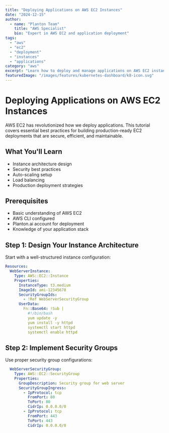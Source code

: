 ```yaml
---
title: "Deploying Applications on AWS EC2 Instances"
date: "2024-12-15"
author:
  - name: "Planton Team"
    title: "AWS Specialist"
    bio: "Expert in AWS EC2 and application deployment"
tags:
  - "aws"
  - "ec2"
  - "deployment"
  - "instances"
  - "applications"
category: "aws"
excerpt: "Learn how to deploy and manage applications on AWS EC2 instances using Planton.ai."
featuredImage: "/images/features/kubernetes-dashboard/k8-icon.svg"
---
```


# Deploying Applications on AWS EC2 Instances

AWS EC2 has revolutionized how we deploy applications. This tutorial covers essential best practices for building production-ready EC2 deployments that are secure, efficient, and maintainable.

## What You'll Learn

- Instance architecture design
- Security best practices
- Auto-scaling setup
- Load balancing
- Production deployment strategies

## Prerequisites

- Basic understanding of AWS EC2
- AWS CLI configured
- Planton.ai account for deployment
- Knowledge of your application stack

## Step 1: Design Your Instance Architecture

Start with a well-structured instance configuration:

```yaml
Resources:
  WebServerInstance:
    Type: AWS::EC2::Instance
    Properties:
      InstanceType: t3.medium
      ImageId: ami-12345678
      SecurityGroupIds:
        - !Ref WebServerSecurityGroup
      UserData:
        Fn::Base64: !Sub |
          #!/bin/bash
          yum update -y
          yum install -y httpd
          systemctl start httpd
          systemctl enable httpd
```

## Step 2: Implement Security Groups

Use proper security group configurations:

```yaml
  WebServerSecurityGroup:
    Type: AWS::EC2::SecurityGroup
    Properties:
      GroupDescription: Security group for web server
      SecurityGroupIngress:
        - IpProtocol: tcp
          FromPort: 80
          ToPort: 80
          CidrIp: 0.0.0.0/0
        - IpProtocol: tcp
          FromPort: 443
          ToPort: 443
          CidrIp: 0.0.0.0/0
```
